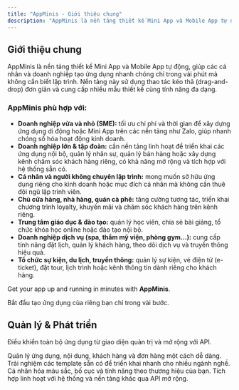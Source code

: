 ```yaml
---
title: "AppMinis - Giới thiệu chung"
description: "AppMinis là nền tảng thiết kế Mini App và Mobile App tự động, giúp các cá nhân và doanh nghiệp tạo ứng dụng nhanh chóng chỉ trong vài phút mà không cần biết lập trình."
---
```


## **Giới thiệu chung**

AppMinis là nền tảng thiết kế Mini App và Mobile App tự động, giúp các cá nhân và doanh nghiệp tạo ứng dụng nhanh chóng chỉ trong vài phút mà không cần biết lập trình. Nền tảng này sử dụng thao tác kéo thả (drag-and-drop) đơn giản và cung cấp nhiều mẫu thiết kế cùng tính năng đa dạng.

### **AppMinis phù hợp với:**

- **Doanh nghiệp vừa và nhỏ (SME):** tối ưu chi phí và thời gian để xây dựng ứng dụng di động hoặc Mini App trên các nền tảng như Zalo, giúp nhanh chóng số hóa hoạt động kinh doanh.
- **Doanh nghiệp lớn & tập đoàn:** cần nền tảng linh hoạt để triển khai các ứng dụng nội bộ, quản lý nhân sự, quản lý bán hàng hoặc xây dựng kênh chăm sóc khách hàng riêng, có khả năng mở rộng và tích hợp với hệ thống sẵn có.
- **Cá nhân và người không chuyên lập trình:** mong muốn sở hữu ứng dụng riêng cho kinh doanh hoặc mục đích cá nhân mà không cần thuê đội ngũ lập trình viên.
- **Chủ cửa hàng, nhà hàng, quán cà phê:** tăng cường tương tác, triển khai chương trình loyalty, khuyến mãi và chăm sóc khách hàng trên kênh riêng.
- **Trung tâm giáo dục & đào tạo:** quản lý học viên, chia sẻ bài giảng, tổ chức khóa học online hoặc đào tạo nội bộ.
- **Doanh nghiệp dịch vụ (spa, thẩm mỹ viện, phòng gym…):** cung cấp tính năng đặt lịch, quản lý khách hàng, theo dõi dịch vụ và truyền thông hiệu quả.
- **Tổ chức sự kiện, du lịch, truyền thông:** quản lý sự kiện, vé điện tử (e-ticket), đặt tour, lịch trình hoặc kênh thông tin dành riêng cho khách hàng.

Get your app up and running in minutes with **AppMinis**.

<Card title="Thiết kế ngay" icon="rocket" horizontal href="/quickstart">
  Bắt đầu tạo ứng dụng của riêng bạn chỉ trong vài bước.
</Card>

## Quản lý & Phát triển

Điều khiển toàn bộ ứng dụng từ giao diện quản trị và mở rộng với API.

<Columns cols={2}>
  <Card title="Truy cập trang quản trị" icon="gauge" href="/admin">
    Quản lý ứng dụng, nội dung, khách hàng và đơn hàng một cách dễ dàng.
  </Card>
  <Card title="Khám phá mẫu 100+ ứng dụng" icon="palette" href="/templates">
    Trải nghiệm các template sẵn có để triển khai nhanh cho nhiều ngành nghề.
  </Card>
  <Card title="Tùy chỉnh giao diện" icon="pen-to-square" href="/customization">
    Cá nhân hóa màu sắc, bố cục và tính năng theo thương hiệu của bạn.
  </Card>
  <Card title="Open API" icon="plug" href="/api">
    Tích hợp linh hoạt với hệ thống và nền tảng khác qua API mở rộng.
  </Card>
</Columns>

